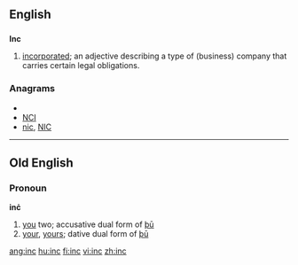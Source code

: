 ==English==

==={{acronym}}===
'''Inc'''

# {{chiefly|North American}} [[incorporated]]; an adjective describing a type of (business) company that carries certain legal obligations.

===Anagrams===
* {{alphagram|cin}}
* [[NCI#English|NCI]]
* [[nic#English|nic]], [[NIC#English|NIC]]

----

==Old English==

===Pronoun===
'''inċ'''

# [[you]] two; accusative dual form of [[þū]]
# [[your]], [[yours]]; dative dual form of [[þū]]

[[ang:inc]]
[[hu:inc]]
[[fi:inc]]
[[vi:inc]]
[[zh:inc]]
